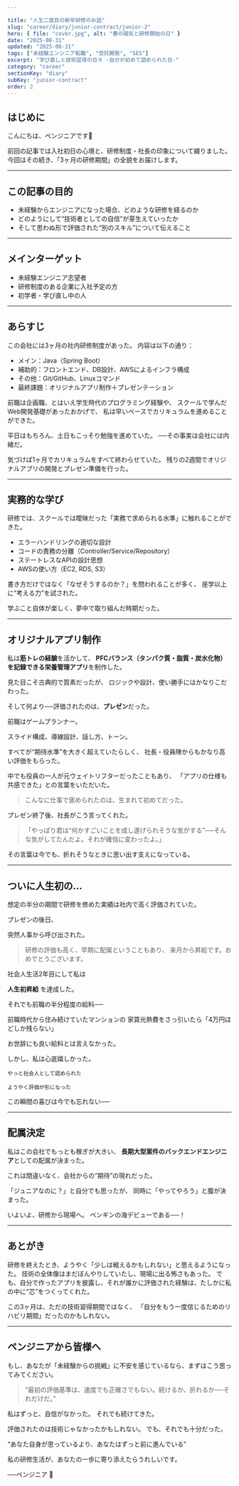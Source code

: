 ```yaml
---

title: "人生二度目の新卒研修のお話"
slug: "career/diary/junior-contract/junior-2"
hero: { file: "cover.jpg", alt: "春の陽気と研修開始の日" }
date: "2025-08-31"
updated: "2025-08-31"
tags: ["未経験エンジニア転職", "受託開発", "SES"]
excerpt: "学び直しと技術習得の日々 -自分が初めて認められた日-"
category: "career"
sectionKey: "diary"
subKey: "junior-contract"
order: 2
---
```


## はじめに

こんにちは、ペンジニアです🐧

前回の記事では入社初日の心境と、研修制度・社長の印象について綴りました。
今回はその続き、「3ヶ月の研修期間」の全貌をお届けします。

---

## この記事の目的

* 未経験からエンジニアになった場合、どのような研修を経るのか
* どのようにして“技術者としての自信”が芽生えていったか
* そして思わぬ形で評価された“別のスキル”について伝えること

---

## メインターゲット

* 未経験エンジニア志望者
* 研修制度のある企業に入社予定の方
* 初学者・学び直し中の人

---

## あらすじ

この会社には3ヶ月の社内研修制度があった。
内容は以下の通り：

* メイン：Java（Spring Boot）
* 補助的：フロントエンド、DB設計、AWSによるインフラ構成
* その他：Git/GitHub、Linuxコマンド
* 最終課題：オリジナルアプリ制作＋プレゼンテーション

前職は企画職、とはいえ学生時代のプログラミング経験や、
スクールで学んだWeb開発基礎があったおかげで、
私は早いペースでカリキュラムを進めることができた。

平日はもちろん、土日もこっそり勉強を進めていた。
──その事実は会社には内緒だ。

気づけば1ヶ月でカリキュラムをすべて終わらせていた。
残りの2週間でオリジナルアプリの開発とプレゼン準備を行った。

---

## 実務的な学び

研修では、スクールでは曖昧だった「実務で求められる水準」に触れることができた。

* エラーハンドリングの適切な設計
* コードの責務の分離（Controller/Service/Repository）
* ステートレスなAPIの設計思想
* AWSの使い方（EC2, RDS, S3）

書き方だけではなく「なぜそうするのか？」を問われることが多く、
座学以上に“考える力”を試された。

学ぶこと自体が楽しく、夢中で取り組んだ時期だった。

---

## オリジナルアプリ制作

私は**筋トレの経験**を活かして、
**PFCバランス（タンパク質・脂質・炭水化物）を記録できる栄養管理アプリ**を制作した。

見た目こそ古典的で質素だったが、
ロジックや設計、使い勝手にはかなりこだわった。

そして何より──評価されたのは、**プレゼン**だった。

前職はゲームプランナー。

スライド構成、導線設計、話し方、トーン。

すべてが“期待水準”を大きく超えていたらしく、
社長・役員陣からもかなり高い評価をもらった。

中でも役員の一人が元ウェイトリフターだったこともあり、
「アプリの仕様も共感できた」との言葉をいただいた。

> こんなに仕事で褒められたのは、生まれて初めてだった。

プレゼン終了後、社長がこう言ってくれた。

> 「やっぱり君は“何かすごいことを成し遂げられそうな気がする”──そんな気がしてたんだよ。それが確信に変わったよ。」

その言葉は今でも、折れそうなときに思い出す支えになっている。

---

## ついに人生初の…

想定の半分の期間で研修を修めた実績は社内で高く評価されていた。

プレゼンの後日、

突然人事から呼び出された。

> 研修の評価も高く、早期に配属ということもあり、
> 来月から昇給です。おめでとうございます。

社会人生活2年目にして私は

**人生初昇給** を達成した。

それでも前職の半分程度の給料──

前職時代から住み続けていたマンションの
家賃光熱費をさっ引いたら「4万円ほどしか残らない」

お世辞にも良い給料とは言えなかった。

しかし、私は心底嬉しかった。

```
やっと社会人として認められた

ようやく評価が形になった
```

この瞬間の喜びは今でも忘れない──

---

## 配属決定

私はこの会社でもっとも稼ぎが大きい、
**長期大型案件のバックエンドエンジニア**としての配属が決まった。

これは間違いなく、会社からの“期待”の現れだった。

「ジュニアなのに？」と自分でも思ったが、
同時に「やってやろう」と腹が決まった。

いよいよ、研修から現場へ。
ペンギンの海デビューである──！

---

## あとがき

研修を終えたとき、ようやく「少しは戦えるかもしれない」と思えるようになった。
技術の全体像はまだぼんやりしていたし、現場に出る怖さもあった。
でも、自分で作ったアプリを披露し、それが誰かに評価された経験は、たしかに私の中に“芯”をつくってくれた。

この3ヶ月は、ただの技術習得期間ではなく、
「自分をもう一度信じるためのリハビリ期間」だったのかもしれない。

---

## ペンジニアから皆様へ

もし、あなたが「未経験からの挑戦」に不安を感じているなら、まずはこう思ってみてください。

> “最初の評価基準は、速度でも正確さでもない。続けるか、折れるか──それだけだ。”

私はずっと、自信がなかった。
それでも続けてきた。

評価されたのは技術じゃなかったかもしれない。
でも、それでも十分だった。

“あなた自身が思っているより、あなたはずっと前に進んでいる”

私の研修生活が、あなたの一歩に寄り添えたらうれしいです。

──ペンジニア 🐧
